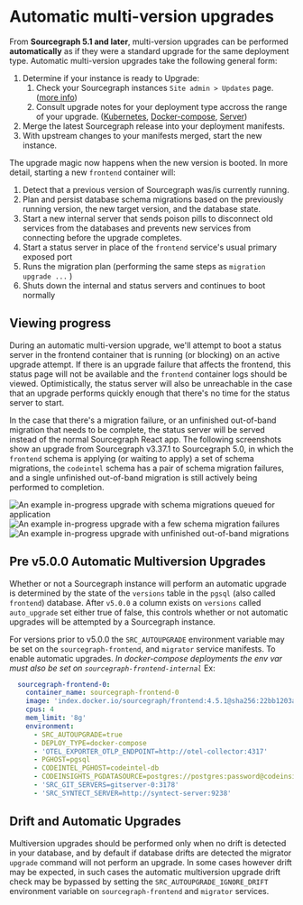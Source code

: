 # Automatic multi-version upgrades

From **Sourcegraph 5.1 and later**, multi-version upgrades can be performed **automatically** as if they were a standard upgrade for the same deployment type. Automatic multi-version upgrades take the following general form:

1. Determine if your instance is ready to Upgrade:
   1. Check your Sourcegraph instances `Site admin > Updates` page. ([more info](/admin/updates/#upgrade-readiness))
   2. Consult upgrade notes for your deployment type accross the range of your upgrade. ([Kubernetes](/admin/updates/kubernetes), [Docker-compose](/admin/updates/docker_compose), [Server](/admin/updates/server))
2. Merge the latest Sourcegraph release into your deployment manifests.
3. With upstream changes to your manifests merged, start the new instance.

The upgrade magic now happens when the new version is booted. In more detail, starting a new `frontend` container will:

1. Detect that a previous version of Sourcegraph was/is currently running.
2. Plan and persist database schema migrations based on the previously running version, the new target version, and the database state.
3. Start a new internal server that sends poison pills to disconnect old services from the databases and prevents new services from connecting before the upgrade completes.
4. Start a status server in place of the `frontend` service's usual primary exposed port
5. Runs the migration plan (performing the same steps as `migration upgrade ...` )
6. Shuts down the internal and status servers and continues to boot normally

## Viewing progress

During an automatic multi-version upgrade, we'll attempt to boot a status server in the frontend container that is running (or blocking) on an active upgrade attempt. If there is an upgrade failure that affects the frontend, this status page will not be available and the `frontend` container logs should be viewed. Optimistically, the status server will also be unreachable in the case that an upgrade performs quickly enough that there's no time for the status server to start.

In the case that there's a migration failure, or an unfinished out-of-band migration that needs to be complete, the status server will be served instead of the normal Sourcegraph React app. The following screenshots show an upgrade from Sourcegraph v3.37.1 to Sourcegraph 5.0, in which the `frontend` schema is applying (or waiting to apply) a set of schema migrations, the `codeintel` schema has a pair of schema migration failures, and a single unfinished out-of-band migration is still actively being performed to completion.

![An example in-progress upgrade with schema migrations queued for application](https://storage.googleapis.com/sourcegraph-assets/docs/images/upgrades/5.1/queued.png)
![An example in-progress upgrade with a few schema migration failures](https://storage.googleapis.com/sourcegraph-assets/docs/images/upgrades/5.1/failed.png)
![An example in-progress upgrade with unfinished out-of-band migrations](https://storage.googleapis.com/sourcegraph-assets/docs/images/upgrades/5.1/oobmigrations.png)

## Pre v5.0.0 Automatic Multiversion Upgrades

Whether or not a Sourcegraph instance will perform an automatic upgrade is determined by the state of the `versions` table in the `pgsql` (also called `frontend`) database. After `v5.0.0` a column exists on `versions` called `auto_upgrade` set either true of false, this controls whether or not automatic upgrades will be attempted by a Sourcegraph instance.

For versions prior to v5.0.0 the `SRC_AUTOUPGRADE` environment variable may be set on the `sourcegraph-frontend`, and `migrator` service manifests. To enable automatic upgrades. _In docker-compose deployments the env var must also be set on `sourcegraph-frontend-internal`_  Ex:
```yaml
  sourcegraph-frontend-0:
    container_name: sourcegraph-frontend-0
    image: 'index.docker.io/sourcegraph/frontend:4.5.1@sha256:22bb1203a6d8ac9bab442dcfef867efc216181026c3d6fc62415ef1a3f063139'
    cpus: 4
    mem_limit: '8g'
    environment:
      - SRC_AUTOUPGRADE=true
      - DEPLOY_TYPE=docker-compose
      - 'OTEL_EXPORTER_OTLP_ENDPOINT=http://otel-collector:4317'
      - PGHOST=pgsql
      - CODEINTEL_PGHOST=codeintel-db
      - CODEINSIGHTS_PGDATASOURCE=postgres://postgres:password@codeinsights-db:5432/postgres
      - 'SRC_GIT_SERVERS=gitserver-0:3178'
      - 'SRC_SYNTECT_SERVER=http://syntect-server:9238'
```

## Drift and Automatic Upgrades

Multiversion upgrades should be performed only when no drift is detected in your database, and by default if database drifts are detected the migrator `upgrade` command will not perform an upgrade. In some cases however drift may be expected, in such cases the automatic multiversion upgrade drift check may be bypassed by setting the `SRC_AUTOUPGRADE_IGNORE_DRIFT` environment variable on `sourcegraph-frontend` and `migrator` services.
